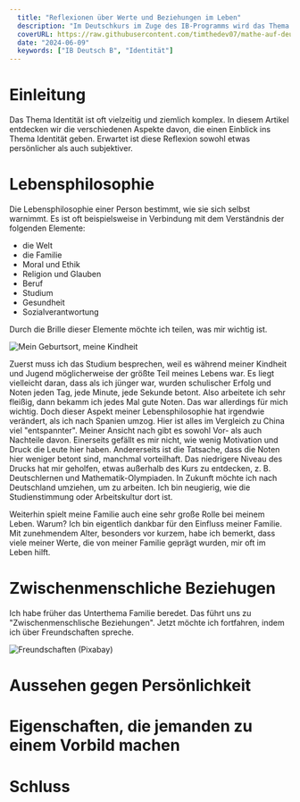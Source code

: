 ```yaml
---
  title: "Reflexionen über Werte und Beziehungen im Leben"
  description: "Im Deutschkurs im Zuge des IB-Programms wird das Thema Identität beredet. Natürlich gibt es einige Fragen davon, die man vielleicht selten bedenkt, aber ich möchte durch diesen Beitrag ein paar persönliche Ansichten teilen."
  coverURL: https://raw.githubusercontent.com/timthedev07/mathe-auf-deutsch/dev/images/thumbnails/identitaet-cover.jpg
  date: "2024-06-09"
  keywords: ["IB Deutsch B", "Identität"]
---
```



# Einleitung

Das Thema Identität ist oft vielzeitig und ziemlich komplex. In diesem Artikel entdecken wir die verschiedenen Aspekte davon, die einen Einblick ins Thema Identität geben. Erwartet ist diese Reflexion sowohl etwas persönlicher als auch subjektiver.

# Lebensphilosophie

Die Lebensphilosophie einer Person bestimmt, wie sie sich selbst warnimmt. Es ist oft beispielsweise in Verbindung mit dem Verständnis der folgenden Elemente:

- die Welt
- die Familie
- Moral und Ethik
- Religion und Glauben
- Beruf
- Studium
- Gesundheit
- Sozialverantwortung

Durch die Brille dieser Elemente möchte ich teilen, was mir wichtig ist.

<Img
  src="https://raw.githubusercontent.com/timthedev07/mathe-auf-deutsch/dev/images/content/20240610/home.jpg"
  width={1920}
  height={1246}
  alt="Mein Geburtsort, meine Kindheit"
/>

Zuerst muss ich das Studium besprechen, weil es während meiner Kindheit und Jugend möglicherweise der größte Teil meines Lebens war. Es liegt vielleicht daran, dass als ich jünger war, wurden schulischer Erfolg und Noten jeden Tag, jede Minute, jede Sekunde betont. Also arbeitete ich sehr fleißig, dann bekamm ich jedes Mal gute Noten. Das war allerdings für mich wichtig. Doch dieser Aspekt meiner Lebensphilosophie hat irgendwie verändert, als ich nach Spanien umzog. Hier ist alles im Vergleich zu China viel "entspannter". Meiner Ansicht nach gibt es sowohl Vor- als auch Nachteile davon. Einerseits gefällt es mir nicht, wie wenig Motivation und Druck die Leute hier haben. Andererseits ist die Tatsache, dass die Noten hier weniger betont sind, manchmal vorteilhaft. Das niedrigere Niveau des Drucks hat mir geholfen, etwas außerhalb des Kurs zu entdecken, z. B. Deutschlernen und Mathematik-Olympiaden. In Zukunft möchte ich nach Deutschland umziehen, um zu arbeiten. Ich bin neugierig, wie die Studienstimmung oder Arbeitskultur dort ist.

Weiterhin spielt meine Familie auch eine sehr große Rolle bei meinem Leben. Warum? Ich bin eigentlich dankbar für den Einfluss meiner Familie. Mit zunehmendem Alter, besonders vor kurzem, habe ich bemerkt, dass viele meiner Werte, die von meiner Familie geprägt wurden, mir oft im Leben hilft.

# Zwischenmenschliche Beziehugen

Ich habe früher das Unterthema Familie beredet. Das führt uns zu "Zwischenmenschlische Beziehungen". Jetzt möchte ich fortfahren, indem ich über Freundschaften spreche.

<Img
  src="https://raw.githubusercontent.com/timthedev07/mathe-auf-deutsch/dev/images/content/20240610/fruendschaft.jpg"
  width={1920}
  height={1080}
  alt="Freundschaften (Pixabay)"
/>

# Aussehen gegen Persönlichkeit

# Eigenschaften, die jemanden zu einem Vorbild machen

# Schluss
